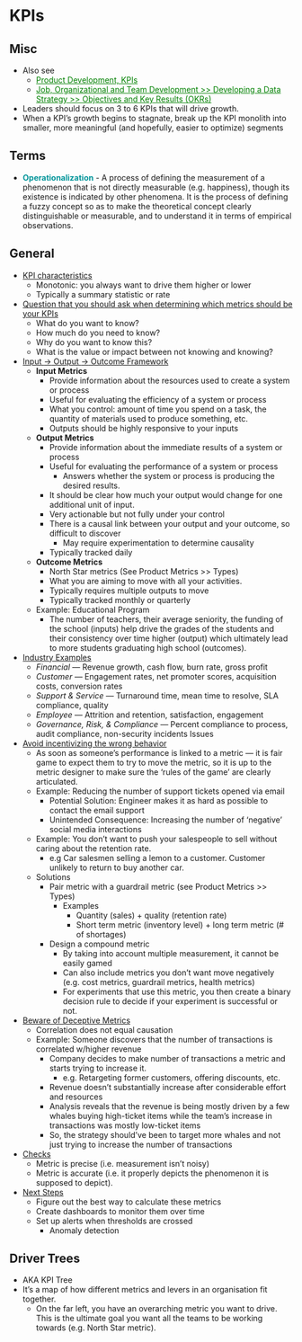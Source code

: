 # KPIs {#sec-kpis .unnumbered}

## Misc {#sec-kpis-misc .unnumbered}

-   Also see
    -   [Product Development, KPIs](product-development-kpis.qmd#sec-proddev-kpis){style="color: green"}
    -   [Job, Organizational and Team Development \>\> Developing a Data Strategy \>\> Objectives and Key Results (OKRs)](https://ercbk.github.io/Data-Science-Notebook/qmd/job-organizational-and-team-development.html#sec-job-orgdev-datstrat-okr){style="color: green"}
-   Leaders should focus on 3 to 6 KPIs that will drive growth.
-   When a KPI's growth begins to stagnate, break up the KPI monolith into smaller, more meaningful (and hopefully, easier to optimize) segments

## Terms {#sec-kpis-terms .unnumbered}

-   [**Operationalization**]{style="color: #009499"} - A process of defining the measurement of a phenomenon that is not directly measurable (e.g. happiness), though its existence is indicated by other phenomena. It is the process of defining a fuzzy concept so as to make the theoretical concept clearly distinguishable or measurable, and to understand it in terms of empirical observations.

## General {#sec-kpis-gen .unnumbered}

-   [KPI characteristics]{.underline}
    -   Monotonic: you always want to drive them higher or lower
    -   Typically a summary statistic or rate
-   [Question that you should ask when determining which metrics should be your KPIs]{.underline}
    -   What do you want to know?
    -   How much do you need to know?
    -   Why do you want to know this?
    -   What is the value or impact between not knowing and knowing?
-   [Input $\rightarrow$ Output $\rightarrow$ Outcome Framework]{.underline}
    -   **Input Metrics**
        -   Provide information about the resources used to create a system or process
        -   Useful for evaluating the efficiency of a system or process
        -   What you control: amount of time you spend on a task, the quantity of materials used to produce something, etc.
        -   Outputs should be highly responsive to your inputs
    -   **Output Metrics**
        -   Provide information about the immediate results of a system or process
        -   Useful for evaluating the performance of a system or process
            -   Answers whether the system or process is producing the desired results.
        -   It should be clear how much your output would change for one additional unit of input.
        -   Very actionable but not fully under your control
        -   There is a causal link between your output and your outcome, so difficult to discover
            -   May require experimentation to determine causality
        -   Typically tracked daily
    -   **Outcome Metrics**
        -   North Star metrics (See Product Metrics \>\> Types)
        -   What you are aiming to move with all your activities.
        -   Typically requires multiple outputs to move
        -   Typically tracked monthly or quarterly
    -   [Example]{.ribbon-highlight}: Educational Program
        -   The number of teachers, their average seniority, the funding of the school (inputs) help drive the grades of the students and their consistency over time higher (output) which ultimately lead to more students graduating high school (outcomes).
-   [Industry Examples]{.underline}
    -   *Financial* --- Revenue growth, cash flow, burn rate, gross profit
    -   *Customer* --- Engagement rates, net promoter scores, acquisition costs, conversion rates
    -   *Support & Service* --- Turnaround time, mean time to resolve, SLA compliance, quality
    -   *Employee* --- Attrition and retention, satisfaction, engagement
    -   *Governance, Risk, & Compliance* --- Percent compliance to process, audit compliance, non-security incidents Issues
-   [Avoid incentivizing the wrong behavior]{.underline}
    -   As soon as someone's performance is linked to a metric --- it is fair game to expect them to try to move the metric, so it is up to the metric designer to make sure the 'rules of the game' are clearly articulated.
    -   [Example]{.ribbon-highlight}: Reducing the number of support tickets opened via email
        -   Potential Solution: Engineer makes it as hard as possible to contact the email support
        -   Unintended Consequence: Increasing the number of 'negative' social media interactions
    -   [Example]{.ribbon-highlight}: You don't want to push your salespeople to sell without caring about the retention rate.
        -   e.g Car salesmen selling a lemon to a customer. Customer unlikely to return to buy another car.
    -   Solutions
        -   Pair metric with a guardrail metric (see Product Metrics \>\> Types)
            -   Examples
                -   Quantity (sales) + quality (retention rate)
                -   Short term metric (inventory level) + long term metric (# of shortages)
        -   Design a compound metric
            -   By taking into account multiple measurement, it cannot be easily gamed
            -   Can also include metrics you don't want move negatively (e.g. cost metrics, guardrail metrics, health metrics)
            -   For experiments that use this metric, you then create a binary decision rule to decide if your experiment is successful or not.
-   [Beware of Deceptive Metrics]{.underline}
    -   Correlation does not equal causation
    -   [Example]{.ribbon-highlight}: Someone discovers that the number of transactions is correlated w/higher revenue
        -   Company decides to make number of transactions a metric and starts trying to increase it.
            -   e.g. Retargeting former customers, offering discounts, etc.
        -   Revenue doesn't substantially increase after considerable effort and resources
        -   Analysis reveals that the revenue is being mostly driven by a few whales buying high-ticket items while the team's increase in transactions was mostly low-ticket items
        -   So, the strategy should've been to target more whales and not just trying to increase the number of transactions
-   [Checks]{.underline}
    -   Metric is precise (i.e. measurement isn't noisy)
    -   Metric is accurate (i.e. it properly depicts the phenomenon it is supposed to depict).
-   [Next Steps]{.underline}
    -   Figure out the best way to calculate these metrics
    -   Create dashboards to monitor them over time
    -   Set up alerts when thresholds are crossed
        -   Anomaly detection

## Driver Trees

-   AKA KPI Tree
-   It's a map of how different metrics and levers in an organisation fit together.
    -   On the far left, you have an overarching metric you want to drive. This is the ultimate goal you want all the teams to be working towards (e.g. North Star metric).
